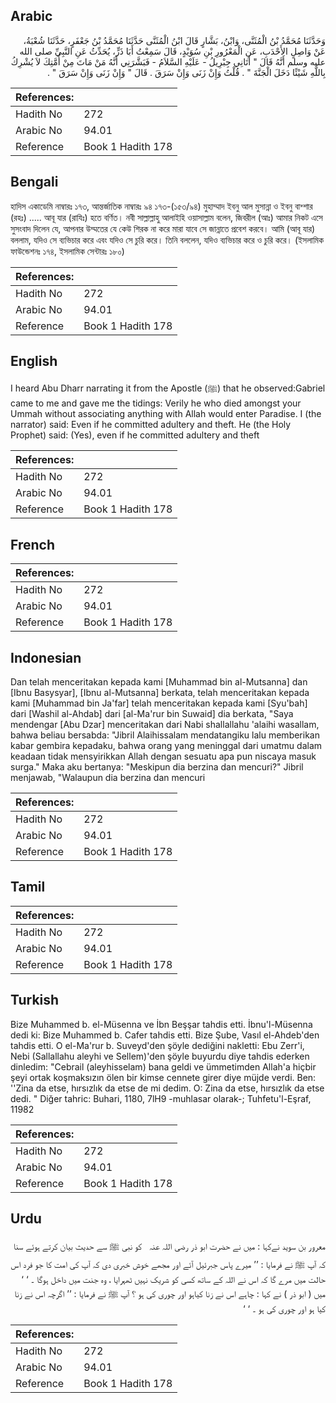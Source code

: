 ## Arabic


<div dir="rtl" lang="ar" style={{fontSize:'larger',backgroundColor:'#f8f9fa',padding:20}}>
وَحَدَّثَنَا مُحَمَّدُ بْنُ الْمُثَنَّى، وَابْنُ، بَشَّارٍ قَالَ ابْنُ الْمُثَنَّى حَدَّثَنَا مُحَمَّدُ بْنُ جَعْفَرٍ، حَدَّثَنَا شُعْبَةُ، عَنْ وَاصِلٍ الأَحْدَبِ، عَنِ الْمَعْرُورِ بْنِ سُوَيْدٍ، قَالَ سَمِعْتُ أَبَا ذَرٍّ، يُحَدِّثُ عَنِ النَّبِيِّ صلى الله عليه وسلم أَنَّهُ قَالَ ‏"‏ أَتَانِي جِبْرِيلُ - عَلَيْهِ السَّلاَمُ - فَبَشَّرَنِي أَنَّهُ مَنْ مَاتَ مِنْ أُمَّتِكَ لاَ يُشْرِكُ بِاللَّهِ شَيْئًا دَخَلَ الْجَنَّةَ ‏"‏ ‏.‏ قُلْتُ وَإِنْ زَنَى وَإِنْ سَرَقَ ‏.‏ قَالَ ‏"‏ وَإِنْ زَنَى وَإِنْ سَرَقَ ‏"‏ ‏.‏
</div>
<div style={{backgroundColor:'#f8f9fa',padding:20, marginBottom: 10}}><table> <thead> <tr> <th>References:</th> <th></th> </tr> </thead> <tbody><tr><td>Hadith No</td><td>272</td></tr><tr><td>Arabic No</td><td>94.01</td></tr><tr><td>Reference</td><td>Book 1 Hadith 178</td></tr></tbody></table></div>

## Bengali


<div dir="ltr" lang="bn" style={{fontSize:'larger',backgroundColor:'#f8f9fa',padding:20}}>
হাদিস একাডেমি নাম্বারঃ ১৭৩, আন্তর্জাতিক নাম্বারঃ ৯৪ ১৭৩-(১৫৩/৯৪) মুহাম্মাদ ইবনু আল মুসান্না ও ইবনু বাশ্শার (রহঃ) ..... আবূ যার (রাযিঃ) হতে বর্ণিত। নবী সাল্লাল্লাহু আলাইহি ওয়াসাল্লাম বলেন, জিবরীল (আঃ) আমার নিকট এসে সুসংবাদ দিলেন যে, আপনার উম্মতের যে কেউ শিরক না করে মারা যাবে সে জান্নাতে প্রবেশ করবে। আমি (আবূ যার) বললাম, যদিও সে ব্যভিচার করে এবং যদিও সে চুরি করে। তিনি বললেন, যদিও ব্যভিচার করে ও চুরি করে। (ইসলামিক ফাউন্ডেশনঃ ১৭৪, ইসলামিক সেন্টারঃ ১৮০)
</div>
<div style={{backgroundColor:'#f8f9fa',padding:20, marginBottom: 10}}><table> <thead> <tr> <th>References:</th> <th></th> </tr> </thead> <tbody><tr><td>Hadith No</td><td>272</td></tr><tr><td>Arabic No</td><td>94.01</td></tr><tr><td>Reference</td><td>Book 1 Hadith 178</td></tr></tbody></table></div>

## English


<div dir="ltr" lang="en" style={{fontSize:'larger',backgroundColor:'#f8f9fa',padding:20}}>
I heard Abu Dharr narrating it from the Apostle (ﷺ) that he observed:Gabriel came to me and gave me the tidings: Verily he who died amongst your Ummah without associating anything with Allah would enter Paradise. I (the narrator) said: Even if he committed adultery and theft. He (the Holy Prophet) said: (Yes), even if he committed adultery and theft
</div>
<div style={{backgroundColor:'#f8f9fa',padding:20, marginBottom: 10}}><table> <thead> <tr> <th>References:</th> <th></th> </tr> </thead> <tbody><tr><td>Hadith No</td><td>272</td></tr><tr><td>Arabic No</td><td>94.01</td></tr><tr><td>Reference</td><td>Book 1 Hadith 178</td></tr></tbody></table></div>

## French


<div dir="ltr" lang="fr" style={{fontSize:'larger',backgroundColor:'#f8f9fa',padding:20}}>

</div>
<div style={{backgroundColor:'#f8f9fa',padding:20, marginBottom: 10}}><table> <thead> <tr> <th>References:</th> <th></th> </tr> </thead> <tbody><tr><td>Hadith No</td><td>272</td></tr><tr><td>Arabic No</td><td>94.01</td></tr><tr><td>Reference</td><td>Book 1 Hadith 178</td></tr></tbody></table></div>

## Indonesian


<div dir="ltr" lang="id" style={{fontSize:'larger',backgroundColor:'#f8f9fa',padding:20}}>
Dan telah menceritakan kepada kami [Muhammad bin al-Mutsanna] dan [Ibnu Basysyar], [Ibnu al-Mutsanna] berkata, telah menceritakan kepada kami [Muhammad bin Ja'far] telah menceritakan kepada kami [Syu'bah] dari [Washil al-Ahdab] dari [al-Ma'rur bin Suwaid] dia berkata, "Saya mendengar [Abu Dzar] menceritakan dari Nabi shallallahu 'alaihi wasallam, bahwa beliau bersabda: "Jibril Alaihissalam mendatangiku lalu memberikan kabar gembira kepadaku, bahwa orang yang meninggal dari umatmu dalam keadaan tidak mensyirikkan Allah dengan sesuatu apa pun niscaya masuk surga." Maka aku bertanya: "Meskipun dia berzina dan mencuri?" Jibril menjawab, "Walaupun dia berzina dan mencuri
</div>
<div style={{backgroundColor:'#f8f9fa',padding:20, marginBottom: 10}}><table> <thead> <tr> <th>References:</th> <th></th> </tr> </thead> <tbody><tr><td>Hadith No</td><td>272</td></tr><tr><td>Arabic No</td><td>94.01</td></tr><tr><td>Reference</td><td>Book 1 Hadith 178</td></tr></tbody></table></div>

## Tamil


<div dir="ltr" lang="ta" style={{fontSize:'larger',backgroundColor:'#f8f9fa',padding:20}}>

</div>
<div style={{backgroundColor:'#f8f9fa',padding:20, marginBottom: 10}}><table> <thead> <tr> <th>References:</th> <th></th> </tr> </thead> <tbody><tr><td>Hadith No</td><td>272</td></tr><tr><td>Arabic No</td><td>94.01</td></tr><tr><td>Reference</td><td>Book 1 Hadith 178</td></tr></tbody></table></div>

## Turkish


<div dir="ltr" lang="tr" style={{fontSize:'larger',backgroundColor:'#f8f9fa',padding:20}}>
Bize Muhammed b. el-Müsenna ve İbn Beşşar tahdis etti. İbnu'l-Müsenna dedi ki: Bize Muhammed b. Cafer tahdis etti. Bize Şube, Vasıl el-Ahdeb'den tahdis etti. O el-Ma'rur b. Suveyd'den şöyle dediğini nakletti: Ebu Zerr'i, Nebi (Sallallahu aleyhi ve Sellem)'den şöyle buyurdu diye tahdis ederken dinledim: "Cebrail (aleyhisselam) bana geldi ve ümmetimden Allah'a hiçbir şeyi ortak koşmaksızın ölen bir kimse cennete girer diye müjde verdi. Ben: ''Zina da etse, hırsızlık da etse de mi dedim. O: Zina da etse, hırsızlık da etse dedi. " Diğer tahric: Buhari, 1180, 7lH9 -muhlasar olarak-; Tuhfetu'l-Eşraf, 11982
</div>
<div style={{backgroundColor:'#f8f9fa',padding:20, marginBottom: 10}}><table> <thead> <tr> <th>References:</th> <th></th> </tr> </thead> <tbody><tr><td>Hadith No</td><td>272</td></tr><tr><td>Arabic No</td><td>94.01</td></tr><tr><td>Reference</td><td>Book 1 Hadith 178</td></tr></tbody></table></div>

## Urdu


<div dir="rtl" lang="ur" style={{fontSize:'larger',backgroundColor:'#f8f9fa',padding:20}}>
معرور بن سوید نےکہا : میں نے حضرت ابو ذر ‌رضی ‌اللہ ‌عنہ ‌ ‌ کو نبی ﷺ سے حدیث بیان کرتے ہوئے سنا کہ آپ ﷺ نے فرمایا : ’’ میرے پاس جبرئیل آئے اور مجھے خوش خبری دی کہ آپ کی امت کا جو فرد اس حالت میں مرے گا کہ اس نے اللہ کے ساتھ کسی کو شریک نہیں ٹھہرایا ، وہ جنت میں داخل ہوگا ۔ ‘ ‘ میں ( ابو ذر ) نے کہا : چاہے اس نے زنا کیاہو اور چوری کی ہو ؟ آپ ﷺ نے فرمایا : ’’ اگرچہ اس نے زنا کیا ہو اور چوری کی ہو ۔ ‘ ‘
</div>
<div style={{backgroundColor:'#f8f9fa',padding:20, marginBottom: 10}}><table> <thead> <tr> <th>References:</th> <th></th> </tr> </thead> <tbody><tr><td>Hadith No</td><td>272</td></tr><tr><td>Arabic No</td><td>94.01</td></tr><tr><td>Reference</td><td>Book 1 Hadith 178</td></tr></tbody></table></div>